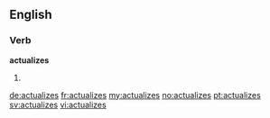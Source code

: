 ==English==

===Verb===
'''actualizes'''

# {{third-person singular of|actualize}}

[[de:actualizes]]
[[fr:actualizes]]
[[my:actualizes]]
[[no:actualizes]]
[[pt:actualizes]]
[[sv:actualizes]]
[[vi:actualizes]]